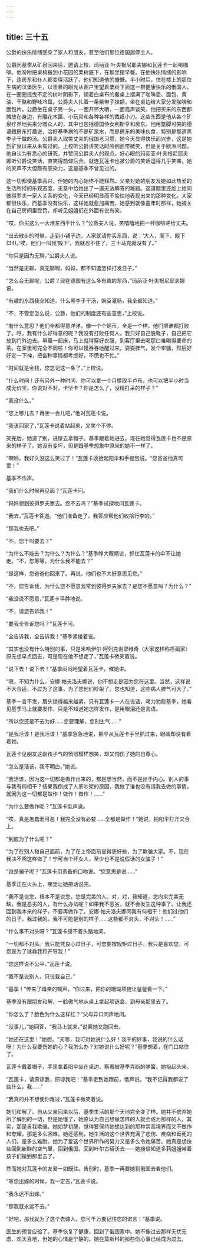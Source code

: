 ```yaml
---
---
---
```

title: 三十五
---




公爵的快乐情绪感染了家人和朋友，甚至他们那位德国居停主人。

公爵同基季从矿泉回来后，邀请上校、玛丽亚·叶夫根尼耶夫娜和瓦莲卡一起喝咖啡。他吩咐把桌椅搬到小花园的栗树底下，在那里摆早餐。在他快乐情绪的影响下，连房东和仆人都变得活跃了。他们知道他的慷慨。半小时后，住在楼上的那位生病的汉堡医生，以羡慕的眼光从窗户里望着栗树下面这一群健康快乐的俄国人。在一圈圈摇曳不定的树叶阴影下，铺着白桌布的餐桌上摆满了咖啡壶、面包、黄油、干酪和野味冷盘。公爵夫人扎着一条紫带子抹额，坐在桌边给大家分发咖啡和面包片。公爵坐在桌子另一头，一面开怀大嚼，一面高声谈笑。他把买来的东西都摊放在身边，有雕花木匣、小玩具和各种各样的裁纸小刀。这些东西是他从各个矿泉疗养地买来分赠众人的，其中也包括德国侍女利斯亨和房东。他用蹩脚可笑的德语跟房东打趣说，治好基季病的不是矿泉水，而是房东的美味伙食，特别是那道黑李子干做的汤。公爵夫人取笑丈夫的俄国老习惯，她今天显得快乐而兴奋，这是她到矿泉以来从未有过的。上校听公爵讲笑话时照例面带微笑，但是关于欧洲问题，他自认为有悉心的研究，并赞同公爵夫人的观点。好心眼的玛丽亚·叶夫根尼耶夫娜听公爵说笑话，直笑得前仰后合。就连瓦莲卡也被公爵的笑话逗得几乎笑瘫，她的笑声不大但颇有感染力，这是基季不曾见过的。

这一切都使基季高兴，但她的内心始终不能释然。父亲对她的朋友及她如此热爱的生活所持的乐观态度，无意中给她出了一道无法解答的难题。这道题里还加上她同彼得罗夫一家人关系的变化，今天已经明显而不愉快地表现出来的那种变化。大家都很快乐，而基季没有快乐，这样她就愈加痛苦。她感到就像童年时那样，她被关在自己房间里受罚，却听见姐姐们在外面有说有笑。

“哎，你买这么一大堆东西干什么？”公爵夫人说，笑嘻嘻地把一杯咖啡递给丈夫。

“出去散步的时候，走到小铺子边，人家就请你买东西，说：‘大人，阁下，殿下(34)。’唉，他们一叫我‘殿下’，我就忍不住了，三十马克就没有了。”

“你只是因为无聊，”公爵夫人说。

“当然是无聊。真无聊啊，妈妈，都不知道怎样打发日子。”

“怎么会无聊呢，公爵？现在德国有这么多有趣的东西，”玛丽亚·叶夫根尼耶夫娜说。

“有趣的东西我全知道。什么黑李子干汤，豌豆灌肠，我全都知道。”

“不，不管您怎么说，公爵，他们的制度还有些意思，”上校说。

“有什么意思？他们全都得意洋洋，像一个个铜币，全是一个样。他们把谁都打败了。哼，我有什么好得意的呢？我没有打败任何人，我只好自己脱靴子，自己把它放到门外边去。早晨一起床，马上就得穿好衣服，到客厅里去喝那口难喝得要命的茶。在家里可完全不同啦！你可以慢吞吞地醒过来，耍耍脾气，发个牢骚，然后好好定一下神，把各种事情都考虑好，不慌也不忙。”

“时间就是金钱，您忘记这一条了，”上校说。

“什么时间！还有另外一种时间，你可以拿一个月换取半卢布，也可以把半小时当成无价宝。你说对不对，卡坚卡？你是怎么了，没精打采的样子？”

“我没什么。”

“您上哪儿去？再坐一会儿吧，”他对瓦莲卡说。

“我该回家了，”瓦莲卡说着站起来，又笑个不停。

笑完后，她道了别，进屋去拿帽子。基季跟着她进去。现在她觉得瓦莲卡也不是原来的样子了。她没有变坏，但是跟基季想象中原来的她不一样了。

“啊哟，我好久没这么笑过了！”瓦莲卡收拾起阳伞和手提包说。“您爸爸他真可爱！”

基季不作声。

“我们什么时候再见面？”瓦莲卡问。

“妈妈想到彼得罗夫家去。您不去吗？”基季试探地问瓦莲卡。

“我去，”瓦莲卡答道。“他们准备走了，我答应帮他们收拾行李的。”

“那我也去吧。”

“不，您干吗要去？”

“为什么不能去？为什么？为什么？”基季睁大眼睛说，抓住瓦莲卡的伞不让她走。“不，您等等，为什么我不能去？”

“是这样，您爸爸他回来了。再说，他们也不大好意思见您。”

“不，您告诉我，为什么您不愿意我常到彼得罗夫家去？是您不愿意吗？为什么？”

“我没说不愿意，”瓦莲卡平静地说。

“不，请您告诉我！”

“要我全告诉您吗？”瓦莲卡问。

“全告诉我，全告诉我！”基季紧接着说。

“其实也没有什么特别的事，只是米哈伊尔·阿列克谢耶维奇（大家这样称呼画家）原先想早点回去，可是现在他不想走了，”瓦莲卡微笑着说。

“说下去！说下去！”基季闷闷地望着瓦莲卡，催她讲。

“嗯，不知为什么，安娜·帕夫洛夫娜说，他不想走是因为您在这里。当然，这样说不大合适，不过为了这事，为了您他们吵架了。您也知道，这些病人脾气可大了。”

基季一言不发，眉头锁得越来越紧。只有瓦莲卡一人在说话，竭力劝慰基季，她看见基季马上就要发作，只是不知道她怎样发作，是用眼泪还是言语。

“所以您还是不去为好……您要理解，您别生气……”

“是我活该！是我活该！”基季急急地说，把伞从瓦莲卡手里抓过来，眼睛却没有看着她。

瓦莲卡见朋友这副孩子气的愤怒模样想笑，却又怕伤了她的自尊心。

“怎么是活该，我不明白，”她说。

“我活该，因为这一切都是做作出来的，都是想当然，而不是出于内心。别人的事与我有何相干？结果我倒成了人家吵架的原因，我做了谁也没有请我去做的事情。就因为这一切都是做作！做作！做作！……”

“为什么要做作呢？”瓦莲卡低声说。

“唉，真是愚蠢而可恶！我完全没有必要……全都是做作！”她说，把阳伞打开又合上。

“到底为了什么呢？”

“为了在别人和自己面前，为了在上帝面前显得更好些，为了欺骗大家。不，现在我决不照这样做了！宁可当个坏女人，至少也不是说假话的女骗子！”

“谁是骗子呢？”瓦莲卡用责备的口吻说。“您意思是说……”

基季正在火头上，哪里让她把话说完。

“我不是说您，根本不是说您。您是完美的人。对，对，我知道，您向来完美无缺。我是恶劣的人，有什么办法呢？如果我不恶劣，就不会发生这种事了。让我还回到我本来的样子，不要再做作了。安娜·帕夫洛夫娜同我有何相干！他们过他们的日子，我过我的。我不可能是别的样子……这些都不对头，不对头！……”

“什么事不对头呀？”瓦莲卡摸不着头脑地问。

“一切都不对头。我只能凭良心过日子，可您要按规矩过日子。我只是喜欢您，可您是为了拯救我和开导我！”

“您这样说不公平，”瓦莲卡说。

“我不是说别人，只说我自己。”

“基季！”传来了母亲的喊声，“你过来，把你的珊瑚项链让爸爸看一下。”

基季没有跟朋友和解，一脸傲气地从桌上拿起项链盒，到母亲那里去了。

“你怎么了？脸色为什么这样红？”父母异口同声地问。

“没事儿，”她回答，“我马上就来，”说罢她又跑回去。

“她还在这里！”她想。“天哪，我可对她说什么好！我干的好事，我说的什么话呀！为什么我要伤她的心？我怎么办？对她说什么好呢？”基季想着，在门口站住了。

瓦莲卡戴着帽子，手里拿着阳伞坐在桌边，察看被基季弄断的弹簧。她抬起头来。

“瓦莲卡，请原谅我，原谅我吧！”基季走到她跟前，低声说。“我不记得我都说了些什么。我……”

“我真的并不想使你难过，”瓦莲卡微笑着说。

她们和解了。自从父亲回来以后，基季生活的那个天地完全变了样。她并不摈弃她所了解到的一切，但是她懂了，她原以为自己想做怎样的人就会成为那样的人，其实，那是自我欺骗。她如梦初醒，觉得要保持她想达到的那种崇高境界而又不做作和夸耀，那是多么困难。她还感到，她生活的这个世界充满了悲伤、疾病和垂死的人们，是多么难耐。她为了爱这个世界所作的努力又是多么令她痛苦。她真是想快些回到新鲜的空气里，回到俄国，回到叶尔古绍沃去——她接信知道多莉姐姐带着孩子们搬到那里去了。

然而她对瓦莲卡的友爱一如既往。告别时，基季一再要她到俄国去看他们。

“等您出嫁的时候，我一定去，”瓦莲卡说。

“我永远不出嫁。”

“那我就永远不去。”

“好吧，那我就为了这个去嫁人。您可千万要记住您的诺言！”基季说。

医生的预言应验了。基季恢复了健康，回到了俄国家中。她不像过去那样无忧无虑、欢天喜地，但她的心情是宁静的。她在莫斯科的那些伤心事已经成为过去。